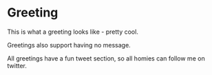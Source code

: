 
<Meta title="Greeting" component={Greeting} decorators={[withKnobs]} />

# Greeting

This is what a greeting looks like - pretty cool.

<Preview>
  <Story name="Default Greeting">
    <Greeting
      headline={text("Headline", "willhall.uk")}
      message={text("Message", "Under construction and coming soon.")}
    />
  </Story>
</Preview>

<Props of={Greeting} />

Greetings also support having no message.

<Preview>
  <Story name="No Message Greeting">
    <Greeting headline={text("Headline", "willhall.uk")} message={" "} />
  </Story>
</Preview>

All greetings have a fun tweet section, so all homies can follow me on twitter.
